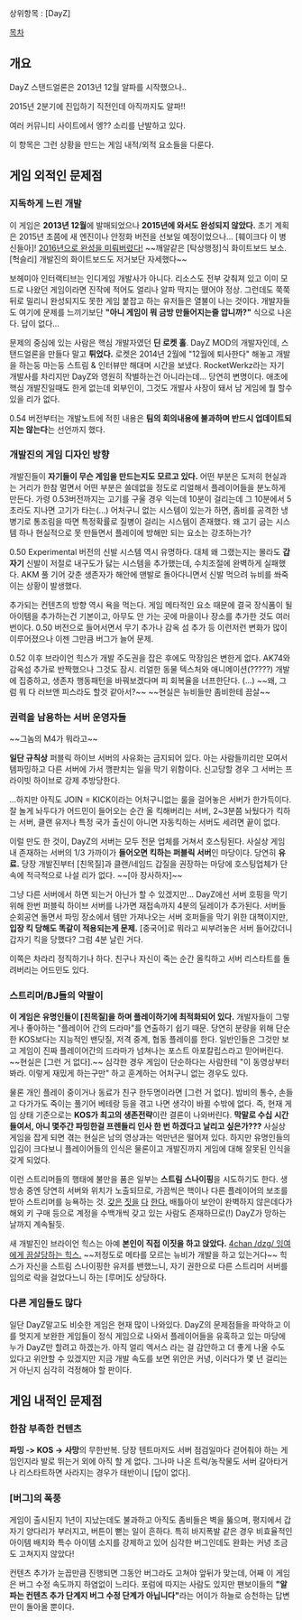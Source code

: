 상위항목 : [DayZ]

[[목차]]

== 개요 ==

DayZ 스탠드얼론은 2013년 12월 알파를 시작했으나.. 

2015년 2분기에 진입하기 직전인데 아직까지도 알파!!

여러 커뮤니티 사이트에서 엥?? 소리를 난발하고 있다.



이 항목은 그런 상황을 만드는 게임 내적/외적 요소들을 다룬다.

== 게임 외적인 문제점 ==

=== 지독하게 느린 개발 ===

이 게임은 '''2013년 12월'''에 발매되었으나 '''2015년에 와서도 완성되지 않았다.''' 초기 계획은 2015년 초쯤에 새 엔진이나 안정화 버전을 선보일 예정이었으나... [훼이크다 이 병신들아]! [http://juicycoool.blogspot.kr/2014/11/dayzsa-2015.html 2016년으로 완성을 미뤄버렸다!] ~~깨알같은 [탁상행정]식 화이트보드 보소. [헉슬리] 개발진의 화이트보드도 저거보단 자세했다~~

보헤미아 인터랙티브는 인디게임 개발사가 아니다. 리소스도 전부 갖춰져 있고 이미 모드로 나왔던 게임이라면 진작에 적어도 얼리나 알파 딱지는 뗐어야 정상. 그런데도 쭉쭉 뒤로 밀리니 완성되지도 못한 게임 붙잡고 하는 유저들은 열불이 나는 것이다. 개발자들도 여기에 문제를 느끼기보단 '''"아니 게임이 뭐 금방 만들어지는줄 압니까?"''' 식으로 나온다. 답이 없다...

문제의 중심에 있는 사람은 핵심 개발자였던 '''딘 로켓 홀'''. DayZ MOD의 개발자인데, 스탠드얼론을 만들다 말고 '''튀었다.''' 로켓은 2014년 2월에 "12월에 퇴사한다" 해놓고 개발을 하는둥 마는둥 스트림 & 인터뷰만 해대며 시간을 보냈다. RocketWerkz라는 자기 개발사를 차리지만 DayZ와 영원히 작별하는건 아니라는데... 당연히 변명이다. 애초에 핵심 개발진일때도 한게 없는데 외부인이, 그것도 개발사 사장이 돼서 남 게임에 뭘 할수 있을 리가 없다.

0.54 버전부터는 개발노트에 적힌 내용은 '''팀의 회의내용에 불과하며 반드시 업데이트되지는 않는다'''는 선언까지 했다. 

=== 개발진의 게임 디자인 방향 ===

개발진들이 '''자기들이 무슨 게임을 만드는지도 모르고 있다.''' 어떤 부분은 도저히 현실과는 거리가 한참 멀면서 어떤 부분은 쓸데없을 정도로 리얼해서 플레이어들을 분노하게 만든다. 가령 0.53버전까지는 고기를 구울 경우 익는데 10분이 걸리는데 그 10분에서 5초라도 지나면 고기가 타는(...) 어처구니 없는 시스템이 있는가 하면, 좀비를 공격한 냉병기로 통조림을 따면 특정확률로 질병이 걸리는 시스템이 존재했다. 왜 고기 굽는 시스템 하나 현실적으로 못 만들면서 플레이에 방해만 되는 요소는 강조하는가?

0.50 Experimental 버전의 신발 시스템 역시 유명하다. 대체 왜 그랬는지는 몰라도 '''갑자기''' 신발이 저절로 내구도가 닳는 시스템을 추가했는데, 수치조절에 완벽하게 실패했다. AKM 풀 기어 갖춘 생존자가 해안에 맨발로 돌아다니면서 신발 먹으려 뉴비를 쏴죽이는 상황이 발생했다.

추가되는 컨텐츠의 방향 역시 욕을 먹는다. 게임 메타적인 요소 때문에 결국 장식품이 될 아이템을 추가하는건 기본이고, 아무도 안 가는 곳에 마을이나 장소를 추가한 것도 여러 번이다. 0.50 버전으로 들어서면서 무기 추가나 감옥 섬 추가 등 이런저런 변화가 많이 이루어졌으나 이젠 그만큼 버그가 늘어 문제.

0.52 이후 브라이언 힉스가 개발 주도권을 잡은 후에도 막장임은 변한게 없다. AK74와 감옥섬 추가로 반짝했으나 그것도 잠시. 리얼한 동물 텍스처와 애니메이션(?????) 개발에 집중하고, 생존자 행동패턴을 바꿔보겠다며 피 회복율을 너프한단다. (...) ~~왜, 그럼 뭐 다 러브앤 피스라도 할것 같아서?~~ ~~현실은 뉴비들만 좀비한테 끔살~~

=== 권력을 남용하는 서버 운영자들 ===

~~그놈의 M4가 뭐라고~~

'''일단 규칙상''' 퍼블릭 하이브 서버의 사유화는 금지되어 있다. 아는 사람들끼리만 모여서 템파밍하고 다른 서버에 가서 깽판치는 일을 막기 위함이다. 신고당할 경우 그 서버는 프라이빗 하이브로 강제 추방당한다.

...하지만 아직도 JOIN = KICK이라는 어처구니없는 룰을 걸어놓은 서버가 한가득이다. 잘 놀게 놔두다가 어드민이 들어오는 순간 올 킥해버리는 서버, 2~3분쯤 놔뒀다가 킥하는 서버, 클랜 유저나 특정 국가 출신이 아니면 자동킥하는 서버도 세려면 끝이 없다.

이럴 만도 한 것이, DayZ의 서버는 모두 전문 업체를 거쳐서 호스팅된다. 사실상 게임 내 존재하는 서버의 1/3 가까이가 '''들어오면 킥하는 퍼블릭 서버'''인 마당이다. 당연히 '''유료.''' 당장 개발진부터 [친목질]과 클랜/네임드 갑질을 권장하는 마당에 호스팅업체가 단속에 적극적으로 나설 리가 없다. ~~[아 장사하자]~~

그냥 다른 서버에서 하면 되는거 아닌가 할 수 있겠지만... DayZ에선 서버 호핑을 막기 위해 한번 퍼블릭 하이브 서버를 나가면 재접속까지 4분의 딜레이가 추가된다. 서버들 순회공연 돌면서 파밍 장소에서 템만 가져나오는 서버 호퍼들을 막기 위한 대책이지만, '''입장 킥 당해도 똑같이 적용되는게 문제.''' [중국어]로 뭐라고 씨부려놓은 서버 들어갔더니 갑자기 킥을 당했다? 그럼 4분 날린 거다.

이쪽은 차라리 정직하기나 하다. 친구나 자신이 죽는 순간 올킥하고 서버 리스타트를 돌려버리는 어드민도 있다.

=== 스트리머/BJ들의 약팔이 ===

'''이 게임은 유명인들이 [친목질]을 하며 플레이하기에 최적화되어 있다.''' 개발자들이 그렇게나 좋아하는 "플레이어 간의 드라마"를 연출하기 쉽기 때문. 당연히 분량을 위해 단순한 KOS보다는 지능적인 밴딧질, 저격 중계, 협동 플레이를 한다. 일반인들은 그것만 보고 게임이 진짜 플레이어간의 드라마가 넘쳐나는 포스트 아포칼립스라고 믿어버린다. ~~현실은 [그런 거 없다].~~ 심각한 경우 게임이 단순하다는 사람한테 "이 동영상부터 봐라. 이렇게 재밌게 하는구만" 하고 훈계하는 어처구니 없는 경우도 있다.

물론 개인 플레이 중이거나 동료가 친구 한두명이라면 [그런 거 없다]. 밤비의 통수, 손들고 다가가도 죽이는 풀기어 베테랑 등을 겪고 나면 생각이 바뀔 수밖에 없다. 즉, 현재 게임 상태 기준으로는 '''KOS가 최고의 생존전략'''이란 결론이 나와버린다. '''막말로 수십 시간 들여서, 아니 몇주간 파밍한걸 프렌들리 인사 한 번 하겠다고 날리고 싶은가???''' 사실상 게임을 잡게 되면 겪는 현실은 남의 영상과는 억만년은 떨어져 있다. 하지만 유명인들의 입김이 크다보니 플레이어들의 인식은 물론이고 개발진까지 게임에 대해 잘못된 인식을 갖게 되었다.

이런 스트리머들의 행태에 불만을 품은 일부는 '''스트림 스나이핑'''을 시도하기도 한다. 생방송 중엔 당연히 서버와 위치가 노출되므로, 가끔씩은 핵이나 다른 플레이어의 보조를 받아 스트리머를 능욕하는 것. [https://www.youtube.com/watch?v=M6vWsAJEF-8 갖은] [https://www.youtube.com/watch?v=ZcStPYP7Wpk 짓을] [https://www.youtube.com/watch?v=Jjdd_mED53g 다] [https://www.youtube.com/watch?v=RqwbsjtCPro 한다.] 배틀아이 보안이 완벽하지 않은데다가 해외 키 구매 등으로 계정을 수백개씩 갖고 있는 사람도 존재하므로(!) DayZ가 망하는 날까지 계속될듯.

새 개발진인 브라이언 힉스는 아예 '''본인이 직접 이짓을 하고 앉았다.''' [https://www.youtube.com/watch?v=Q3MTJMT-A70 4chan /dzg/ 잉여에게 끔살당하는 힉스.] ~~저정도로 메타를 모르는 뉴비가 개발을 하고 있는거다~~ 힉스가 자신을 스트림 스나이핑한 유저를 밴했느니, 자기 권한으로 다른 스트리머 서버를 임의로 락을 걸었다느니 하는 [루머]도 상당하다.

=== 다른 게임들도 많다 ===
일단 DayZ말고도 비슷한 게임은 현재 많이 나와있다. DayZ의 문제점들을 파악하고 이를 멋지게 보완한 게임들이 정식 게임으로 나와서 플레이어들을 유혹하고 있는 마당에 누가 DayZ만 할려고 하겠는가. 아직 얼리 엑서스 라는 걸 감안하고 더 좋게 나올 수도 있다고 위안할 수 있겠지만 지금 개발 속도를 보면 위안은 커녕, 이러다가 몇 년 걸리는 거 아닌지 심각히 걱정해야 할 판이다.

== 게임 내적인 문제점 ==

=== 한참 부족한 컨텐츠 ===

'''파밍 -> KOS -> 사망'''의 무한반복. 당장 텐트마저도 서버 점검일마다 걷어줘야 하는 게임인지라 발로 뛰는거 외에 아직 할 게 없다. 그나마 나온 트럭/농작물도 서버 갈아타거나 리스타트하면 사라지는 경우가 태반이니 [답이 없다].

=== [버그]의 폭풍 ===

게임이 출시된지 1년이 지났는데도 불과하고 아직도 좀비들은 벽을 뚫으며, 평지에서 갑자기 양다리가 부러지고, 버튼이 뻗는 일이 흔하다. 특히 바지폭발 같은 경우 비효율적인 아이템 배치와 특수 아이템 소지를 강제하고 있어 심각한 버그인데도 완화는 커녕 조금도 고쳐지지 않았다!

컨텐츠 추가가 눈꼽만큼 진행되면 그동안 버그라도 고쳐야 앞뒤가 맞는데, 어째 이 게임은 버그 수정 속도까지 하염없이 느리다. 포럼에 따지는 사람도 있지만 팬보이들의 '''"알파는 컨텐츠 추가 단계지 버그 수정 단계가 아닙니다"'''라는 어이가 하늘로 승천하는 답변만이 돌아올 뿐이다. 
